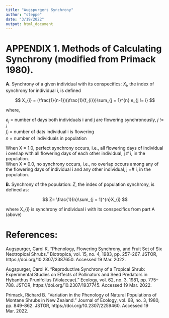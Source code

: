 ```yaml
---
title: "Augspurgers Synchrony"
author: "steppe"
date: "3/19/2022"
output: html_document
---
```


# APPENDIX 1. Methods of Calculating Synchrony (modified from Primack 1980).

**A.** Synchrony of a given individual with its conspecifics:
  $X_{i}$, the index of synchrony for individual i, is defined
  
$$
X_{i} = (\frac{1}{n-1})(\frac{1}{f_{i}})\sum_{j = 1}^{n} e_{j != i}
$$

where, 

  $e_{j}$ = number of days both individuals i and j are flowering synchronously,  *j* != *i*  
  $f_{i}$ = number of dats individual i is flowering  
  $n$ = number of individuals in population  
  
When X = 1.0, perfect synchrony occurs, i.e., all flowering days of individual i overlap with all flowering days of each other individual, j # i, in the population.  
When X = 0.0, no synchrony occurs, i.e., no overlap occurs among any of the flowering days of individual i and any other individual, j =# i, in the population.  

**B.** Synchrony of the population:
  $Z$, the index of population synchrony, is defined as:
  
$$
Z= \frac{1}{n}\sum_{j = 1}^{n}X_{i}
$$

where X_{i} is synchrony of individual i with its conspecifics from part A (above)

# References:

Augspurger, Carol K. “Phenology, Flowering Synchrony, and Fruit Set of Six Neotropical Shrubs.” Biotropica, vol. 15, no. 4, 1983, pp. 257–267. JSTOR, https://doi.org/10.2307/2387650. Accessed 19 Mar. 2022. 

Augspurger, Carol K. “Reproductive Synchrony of a Tropical Shrub: Experimental Studies on Effects of Pollinators and Seed Predators in Hybanthus Prunifolius (Violaceae).” Ecology, vol. 62, no. 3, 1981, pp. 775–788. JSTOR, https://doi.org/10.2307/1937745. Accessed 19 Mar. 2022. 

Primack, Richard B. “Variation in the Phenology of Natural Populations of Montane Shrubs in New Zealand.” Journal of Ecology, vol. 68, no. 3, 1980, pp. 849–862. JSTOR, https://doi.org/10.2307/2259460. Accessed 19 Mar. 2022. 